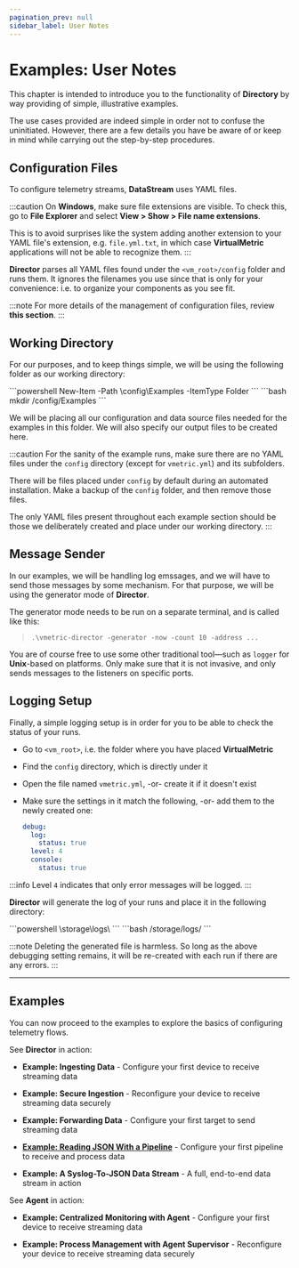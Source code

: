 ```yaml
---
pagination_prev: null
sidebar_label: User Notes
---
```


# Examples: User Notes

This chapter is intended to introduce you to the functionality of **Directory** by way providing of simple, illustrative examples.

The use cases provided are indeed simple in order not to confuse the uninitiated. However, there are a few details you have be aware of or keep in mind while carrying out the step-by-step procedures.

## Configuration Files

To configure telemetry streams, **DataStream** uses YAML files.

:::caution
On **Windows**, make sure file extensions are visible. To check this, go to **File Explorer** and select **View > Show > File name extensions**.

This is to avoid surprises like the system adding another extension to your YAML file's extension, e.g. `file.yml.txt`, in which case **VirtualMetric** applications will not be able to recognize them.
:::

**Director** parses all YAML files found under the `<vm_root>/config` folder and runs them. It ignores the filenames you use since that is only for your convenience: i.e. to organize your components as you see fit.

:::note
For more details of the management of configuration files, review <Topic id="configuration-overview-yaml">**this section**</Topic>.
:::

## Working Directory 

For our purposes, and to keep things simple, we will be using the following folder as our working directory:

<Tabs>
<TabItem value="powershell" label="PowerShell" default>
    ```powershell
    New-Item -Path <vm_root>\config\Examples -ItemType Folder
    ```
</TabItem>    
<TabItem value="bash" label="Bash">
    ```bash
    mkdir <vm_root>/config/Examples
    ```
</TabItem>
</Tabs>

We will be placing all our configuration and data source files needed for the examples in this folder. We will also specify our output files to be created here.

:::caution
For the sanity of the example runs, make sure there are no YAML files under the `config` directory (except for `vmetric.yml`) and its subfolders. 

There will be files placed under `config` by default during an automated installation. Make a backup of the `config` folder, and then remove those files.

The only YAML files present throughout each example section should be those we deliberately created and place under our working directory.
:::

## Message Sender

In our examples, we will be handling log emssages, and we will have to send those messages by some mechanism. For that purpose, we will be using the generator mode of **Director**.

The generator mode needs to be run on a separate terminal, and is called like this:

> `.\vmetric-director -generator -now -count 10 -address ...`

You are of course free to use some other traditional tool&mdash;such as `logger` for **Unix**-based on platforms. Only make sure that it is not invasive, and only sends messages to the listeners on specific ports.

## Logging Setup

Finally, a simple logging setup is in order for you to be able to check the status of your runs.

* Go to `<vm_root>`, i.e. the folder where you have placed **VirtualMetric**
* Find the `config` directory, which is directly under it
* Open the file named `vmetric.yml`, -or- create it if it doesn't exist
* Make sure the settings in it match the following, -or- add them to the newly created one:

    ```yaml
    debug:
      log:
        status: true
      level: 4
      console:
        status: true
    ```

:::info
Level `4` indicates that only error messages will be logged.
:::

**Director** will generate the log of your runs and place it in the following directory:

<Tabs>
<TabItem value="powershell" label="PowerShell" default>
    ```powershell
    <vm_root>\storage\logs\
    ```
</TabItem>
<TabItem value="bash" label="Bash">
    ```bash
    <vm_root>/storage/logs/
    ```
</TabItem>
</Tabs>

:::note
Deleting the generated file is harmless. So long as the above debugging setting remains, it will be re-created with each run if there are any errors.
:::

---

## Examples

You can now proceed to the examples to explore the basics of configuring telemetry flows.

See **Director** in action:

- <Topic id="example-ingesting">**Example: Ingesting Data**</Topic> - Configure your first device to receive streaming data

- <Topic id="example-secure-ingestion">**Example: Secure Ingestion**</Topic> - Reconfigure your device to receive streaming data securely

- <Topic id="example-forwarding">**Example: Forwarding Data**</Topic> - Configure your first target to send streaming data

- [**Example: Reading JSON With a Pipeline**](./example-reading-json-with-a-pipeline.mdx) - Configure your first pipeline to receive and process data

- <Topic id="example-syslog-to-json">**Example: A Syslog-To-JSON Data Stream**</Topic> - A full, end-to-end data stream in action

See **Agent** in action:

- <Topic id="example-centralized-monitoring">**Example: Centralized Monitoring with Agent**</Topic> - Configure your first device to receive streaming data

- <Topic id="example-process-management">**Example: Process Management with Agent Supervisor**</Topic> - Reconfigure your device to receive streaming data securely
